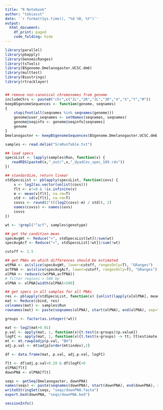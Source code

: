 ```yaml
---
title: "R Notebook"
author: "tobiasst"
date: '`r format(Sys.time(), "%d %B, %Y")`'
output:
  html_document:
    df_print: paged
    code_folding: hide
---
```


```r
library(parallel)
library(pbapply)
library(GenomicRanges)
library(tsTools)
library(BSgenome.Dmelanogaster.UCSC.dm6)
library(multtest)
library(Biostrings)
library(rtracklayer)


## remove non-canonical chromosomes from genome
includeChrs <- paste0("chr",c("2L","2R","3L","3R","4","X","Y","M"))
keepBSgenomeSequences <- function(genome, seqnames)
{
    stopifnot(all(seqnames %in% seqnames(genome)))
    genome@user_seqnames <- setNames(seqnames, seqnames)
    genome@seqinfo <- genome@seqinfo[seqnames]
    genome
}
Dmelanogaster <- keepBSgenomeSequences(BSgenome.Dmelanogaster.UCSC.dm6, includeChrs)

samples <- read.delim("SraRunTable.txt")

```

```r
## load specs
specsList <- lapply(samples$Run, function(x) {
   readRDS(paste0(x,"_out/",x,"_dyadCov_spec_189.rds"))
})

## standardize, return linear
stdSpecsList <- pblapply(specsList, function(covs) {
	v <- log2(as.vector(unlist(covs)))
	flt <- v!=0 & !is.infinite(v)
	m <- mean(v[flt], na.rm=T)
	std <- sd(v[flt], na.rm=T)
	covss <- round(2^(((log2(covs)-m) / std)), 2)
	names(covss) <- names(covs)
	covss
})

wt <- !grepl("^acf", samples$genotype)

## get the condition mean
specAvgWt <- Reduce("+", stdSpecsList[wt])/sum(wt)
specAvgAcf <- Reduce("+", stdSpecsList[!wt])/sum(!wt)

cutoff <- 2.5

## get PNAs on which differences should be estimated
wtPNA <- as(slice(specAvgWt, lower=cutoff, rangesOnly=T), "GRanges")
acfPNA <- as(slice(specAvgAcf, lower=cutoff, rangesOnly=T), "GRanges")
olPNA <- reduce(c(wtPNA,acfPNA))
# filter regions > 500 bp
olPNA <- olPNA[width(olPNA)>500]

## get specs in all samples for all PNAs
res <- pblapply(stdSpecsList, function(x) {unlist(lapply(x[olPNA], mean))})
mat <- Reduce(cbind, res)
colnames(mat) <- samples$Run
rownames(mat) <- paste(seqnames(olPNA), start(olPNA), end(olPNA), sep="_")
```
 
```r
groups <- factor(as.integer(!wt))

mat <- log2(mat+0.01)
p.val <- apply(mat, 1, function(x){t.test(x~groups)$p.value})
logFC <- apply(mat, 1, function(x){t.test(x~groups) -> tt; tt$estimate[2]-tt$estimate[1]})
mt <- mt.rawp2adjp(p.val, "BH")
adj.p.val <- mt$adjp[order(mt$index),2]

df <- data.frame(mat, p.val, adj.p.val, logFC)

flt <- df$adj.p.val<0.20 & df$logFC<0
olPNA[flt]
downPNA <- olPNA[flt] 
```

```r
seqs <- getSeq(Dmelanogaster, downPNA)
names(seqs) <- paste(seqnames(downPNA), start(downPNA), end(downPNA), sep="_")
writeXStringSet(seqs, "seqs/downPNA.fasta")
export.bed(downPNA, "seqs/downPNA.bed")
```
 
 
```r
sessionInfo()
```

